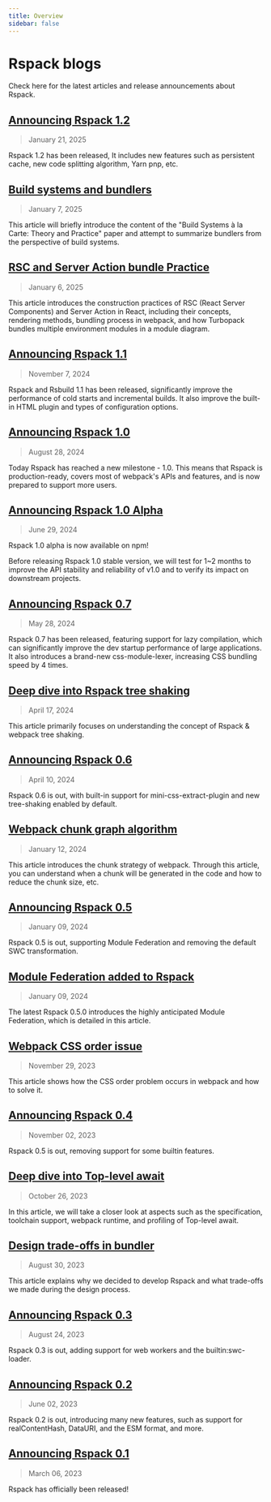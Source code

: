 ```yaml
---
title: Overview
sidebar: false
---
```


# Rspack blogs

Check here for the latest articles and release announcements about Rspack.

## [Announcing Rspack 1.2](/blog/announcing-1-2)

> January 21, 2025

Rspack 1.2 has been released, It includes new features such as persistent cache, new code splitting algorithm, Yarn pnp, etc.

## [Build systems and bundlers](https://github.com/orgs/web-infra-dev/discussions/24)

> January 7, 2025

This article will briefly introduce the content of the "Build Systems à la Carte: Theory and Practice" paper and attempt to summarize bundlers from the perspective of build systems.

## [RSC and Server Action bundle Practice](https://github.com/orgs/web-infra-dev/discussions/23)

> January 6, 2025

This article introduces the construction practices of RSC (React Server Components) and Server Action in React, including their concepts, rendering methods, bundling process in webpack, and how Turbopack bundles multiple environment modules in a module diagram.

## [Announcing Rspack 1.1](/blog/announcing-1-1)

> November 7, 2024

Rspack and Rsbuild 1.1 has been released, significantly improve the performance of cold starts and incremental builds. It also improve the built-in HTML plugin and types of configuration options.

## [Announcing Rspack 1.0](/blog/announcing-1-0)

> August 28, 2024

Today Rspack has reached a new milestone - 1.0. This means that Rspack is production-ready, covers most of webpack's APIs and features, and is now prepared to support more users.

## [Announcing Rspack 1.0 Alpha](/blog/announcing-1-0-alpha)

> June 29, 2024

Rspack 1.0 alpha is now available on npm!

Before releasing Rspack 1.0 stable version, we will test for 1~2 months to improve the API stability and reliability of v1.0 and to verify its impact on downstream projects.

## [Announcing Rspack 0.7](/blog/announcing-0-7)

> May 28, 2024

Rspack 0.7 has been released, featuring support for lazy compilation, which can significantly improve the dev startup performance of large applications. It also introduces a brand-new css-module-lexer, increasing CSS bundling speed by 4 times.

## [Deep dive into Rspack tree shaking](https://github.com/orgs/web-infra-dev/discussions/17)

> April 17, 2024

This article primarily focuses on understanding the concept of Rspack & webpack tree shaking.

## [Announcing Rspack 0.6](/blog/announcing-0-6)

> April 10, 2024

Rspack 0.6 is out, with built-in support for mini-css-extract-plugin and new tree-shaking enabled by default.

## [Webpack chunk graph algorithm](https://github.com/orgs/web-infra-dev/discussions/15)

> January 12, 2024

This article introduces the chunk strategy of webpack. Through this article, you can understand when a chunk will be generated in the code and how to reduce the chunk size, etc.

## [Announcing Rspack 0.5](/blog/announcing-0-5)

> January 09, 2024

Rspack 0.5 is out, supporting Module Federation and removing the default SWC transformation.

## [Module Federation added to Rspack](/blog/module-federation-added-to-rspack)

> January 09, 2024

The latest Rspack 0.5.0 introduces the highly anticipated Module Federation, which is detailed in this article.

## [Webpack CSS order issue](https://github.com/orgs/web-infra-dev/discussions/12)

> November 29, 2023

This article shows how the CSS order problem occurs in webpack and how to solve it.

## [Announcing Rspack 0.4](/blog/announcing-0-4)

> November 02, 2023

Rspack 0.5 is out, removing support for some builtin features.

## [Deep dive into Top-level await](https://github.com/orgs/web-infra-dev/discussions/9)

> October 26, 2023

In this article, we will take a closer look at aspects such as the specification, toolchain support, webpack runtime, and profiling of Top-level await.

## [Design trade-offs in bundler](https://github.com/orgs/web-infra-dev/discussions/1)

> August 30, 2023

This article explains why we decided to develop Rspack and what trade-offs we made during the design process.

## [Announcing Rspack 0.3](/blog/announcing-0-3)

> August 24, 2023

Rspack 0.3 is out, adding support for web workers and the builtin:swc-loader.

## [Announcing Rspack 0.2](/blog/announcing-0-2)

> June 02, 2023

Rspack 0.2 is out, introducing many new features, such as support for realContentHash, DataURI, and the ESM format, and more.

## [Announcing Rspack 0.1](/blog/announcing-0-1)

> March 06, 2023

Rspack has officially been released!
